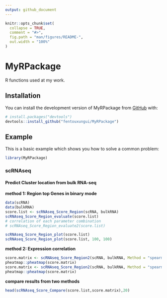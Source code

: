 ```yaml
---
output: github_document
---
```


<!-- README.md is generated from README.Rmd. Please edit that file -->

```r
knitr::opts_chunk$set(
  collapse = TRUE,
  comment = "#>",
  fig.path = "man/figures/README-",
  out.width = "100%"
)
```

# MyRPackage

<!-- badges: start -->
<!-- badges: end -->

R functions used at my work.

## Installation

You can install the development version of MyRPackage from [GitHub](https://github.com/) with:

``` r
# install.packages("devtools")
devtools::install_github("fentouxungui/MyRPackage")
```

## Example

This is a basic example which shows you how to solve a common problem:

```r
library(MyRPackage)
```

### scRNAseq

#### Predict Cluster location from bulk RNA-seq

**method 1: Region top Genes in binary mode**

```r
data(scRNA)
data(bulkRNA)
score.list <- scRNAseq_Score_Region(scRNA, bulkRNA)
scRNAseq_Score_Region_evaluate(score.list)
# correlation of each parameter combination
# scRNAseq_Score_Region_evaluate2(score.list)
```


```r
scRNAseq_Score_Region_plot(score.list)
scRNAseq_Score_Region_plot(score.list, 100, 100)
```

**method 2: Expression correlation**

```r
score.matrix <- scRNAseq_Score_Region2(scRNA, bulkRNA, Method = "spearman")
pheatmap::pheatmap(score.matrix)
score.matrix <- scRNAseq_Score_Region2(scRNA, bulkRNA, Method = "spearman", Genes.Selection = "Top")
pheatmap::pheatmap(score.matrix)
```


**compare results from two methods**


```r
head(scRNAseq_Score_Compare(score.list,score.matrix),20)
```
